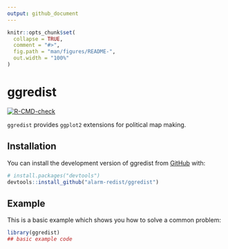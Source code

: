 ```yaml
---
output: github_document
---
```


<!-- README.md is generated from README.Rmd. Please edit that file -->

```r
knitr::opts_chunk$set(
  collapse = TRUE,
  comment = "#>",
  fig.path = "man/figures/README-",
  out.width = "100%"
)
```

# ggredist

<!-- badges: start -->
[![R-CMD-check](https://github.com/alarm-redist/ggredist/workflows/R-CMD-check/badge.svg)](https://github.com/alarm-redist/ggredist/actions)
<!-- badges: end -->

`ggredist` provides `ggplot2` extensions for political map making.

## Installation

You can install the development version of ggredist from [GitHub](https://github.com/) with:

``` r
# install.packages("devtools")
devtools::install_github("alarm-redist/ggredist")
```

## Example

This is a basic example which shows you how to solve a common problem:

```r
library(ggredist)
## basic example code
```

